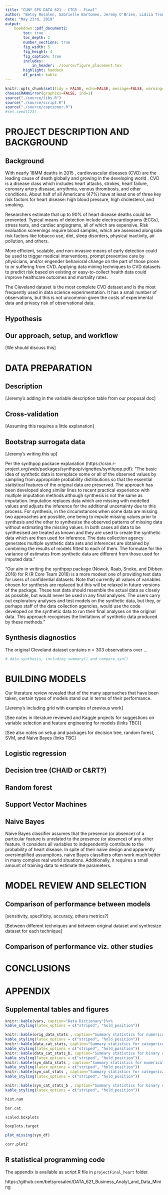 ```yaml
---
title: "CUNY SPS DATA 621 - CTG5 - Final"
author: "Betsy Rosalen, Gabrielle Bartomeo, Jeremy O'Brien, Lidiia Tronina, Rose Koh"
date: "May 23rd, 2019"
output:
    bookdown::pdf_document2:
        toc: true
        toc_depth: 2
        number_sections: true
        fig_width: 5
        fig_height: 4
        fig_caption: true
        includes:  
            in_header: ./source/figure_placement.tex
        highlight: haddock
        df_print: kable
---
```


```r
knitr::opts_chunk$set(tidy = FALSE, echo=FALSE, message=FALSE, warning=FALSE)
chooseCRANmirror(graphics=FALSE, ind=1)
source("./source/libs.R")
source("./source/script.R")
source("./source/captioner.R")
#set.seed(123)
```


\newpage

# PROJECT DESCRIPTION AND BACKGROUND

## Background

With nearly 18MM deaths in 2015  , cardiovascular diseases (CVD) are the leading cause of death globally and growing in the developing world .  CVD is a disease class which includes heart attacks, strokes, heart failure, coronary artery disease, arrythmia, venous thrombosis, and other conditions.  About half of all Americans (47%)  have at least one of three key risk factors for heart disease: high blood pressure, high cholesterol, and smoking.

Researchers estimate that up to 90% of heart disease deaths  could be prevented.  Typical means of detection include electrocardiograms (ECGs), stress tests, and cardiac angiograms, all of which are expensive.  Risk evaluation screenings require blood samples, which are assessed alongside risk factors like tobacco use, diet, sleep disorders, physical inactivity, air pollution, and others.

More efficient, scalable, and non-invasive means of early detection could be used to trigger medical interventions, prompt preventive care by physicians, and/or engender behavioral change on the part of those prone to or suffering from CVD.  Applying data mining techniques to CVD datasets to predict risk based on existing or easy-to-collect health data could improve healthcare outcomes and mortality rates.  

The Cleveland dataset is the most complete CVD dataset and is the most frequently used in data science experimentation.  It has a small number of observations, but this is not uncommon given the costs of experimental data and privacy risk of observational data.  

## Hypothesis



## Our approach, setup, and workflow

[We should discuss this]

\newpage

# DATA PREPARATION

## Description

[Jeremy's adding in the variable description table from our proposal doc]

## Cross-validation

[Assuming this requires a little explanation]

## Bootstrap surrogata data

[Jeremy's writing this up]

Per the synthpop packace explanation (https://cran.r-project.org/web/packages/synthpop/vignettes/synthpop.pdf):
"The basic idea of synthetic data is tovreplace some or all of the observed values by sampling from appropriate probability distributions so that the essential statistical features of the original data are preserved. The approach has been developed along similar lines to recent practical experience with multiple imputation methods although synthesis is not the same as imputation. Imputation replaces data which are missing with modelled values and adjusts the inference for the additional uncertainty due to this process. For synthesis, in the circumstances when some data are missing two approaches are possible, one being to impute missing values prior to synthesis and the other to synthesise the observed patterns of missing data without estimating the missing values.  In both cases all data to be synthesised are treated as known and they are used to create the synthetic data which are then used for inference. The data collection agency generates multiple synthetic data sets and inferences are obtained by combining the results of models fitted to each of them. The formulae for the variance of estimates from synthetic data are different from those used for imputed data."

"Our aim in writing the synthpop package (Nowok, Raab, Snoke, and Dibben 2016) for R (R Core Team 2016) is a more modest one of providing test data for users of confidential datasets. Note that currently all values of variables chosen for synthesis are replaced but this will be relaxed in future versions of the package. These test data should resemble the actual data as closely as possible, but would never be used in any final analyses. The users carry out exploratory analyses and test models on the synthetic data, but they, or perhaps staff of the data collection agencies, would use the code developed on the synthetic data to run their final analyses on the original data. This approach recognises the limitations of synthetic data produced by these methods. "

## Synthesis diagnostics

The original Cleveland dataset contains n = 303 observations over ...

```r
# data synthesis, including summary() and compare.syn()

```

\newpage

# BUILDING MODELS

Our literature review revealed that of the many approaches that have been taken, certain types of models stand out in terms of their performance.

[Jeremy's including grid with examples of previous work]

[See notes in literature reviewed and Kaggle projects for suggestions on variable selection and feature engineering for models (links TBC)]

[See also notes on setup and packages for decision tree, random forest, SVM, and Naive Bayes  (links TBC]

## Logistic regression


## Decision tree (CHAID or C&RT?)


## Random forest


## Support Vector Machines


## Naive Bayes

Naive Bayes classifier assumes that the presence (or absence) of a particular feature is unrelated to the presence (or absence) of any other feature. It considers all variables to independently contribute to the probability of heart disease. In spite of their naive design and apparently oversimplified assumptions, naive Bayes classifiers often work much better in many complex real world situations. Additionally, it requires a small amount of training data to estimate the parameters.

\newpage

# MODEL REVIEW AND SELECTION

## Comparison of performance between models

[sensitivity, specificity, accuracy, others metrics?]

[Between different techniques and between original dataset and synthesize dataset for each technique]


## Comparison of performance viz. other studies


\newpage

# CONCLUSIONS


\newpage

# APPENDIX


## Supplemental tables and figures


```r
knitr::kable(vars, caption="Data Dictionary")%>%
kable_styling(latex_options = c("striped", "hold_position"))
```


```r
knitr::kable(orig_data_stats , caption="Summary statistics for numerical variables in the original dataset") %>%
kable_styling(latex_options = c("striped", "hold_position"))
knitr::kable(data_cat_stats, caption="Summary statistics for categorical variables in the original dataset") %>%
kable_styling(latex_options = c("striped", "hold_position"))
knitr::kable(data_cat_stats_b, caption="Summary statistics for binary categorical variables in the original dataset") %>%
kable_styling(latex_options = c("striped", "hold_position"))
knitr::kable(syn_data_stats , caption="Summary statistics for numerical variables in the synthesised dataset") %>%
kable_styling(latex_options = c("striped", "hold_position"))
knitr::kable(syn_cat_stats , caption="Summary statistics for categorical variables in the synthesised dataset")%>%
kable_styling(latex_options = c("striped", "hold_position"))
```



```r
knitr::kable(syn_cat_stats_b , caption="Summary statistics for binary categorical variables in the synthesised dataset")%>%
kable_styling(latex_options = c("striped", "hold_position"))
```

```r
hist.num
```



```r
bar.cat
```



```r
scaled.boxplots
```

```r
boxplots.target
```



```r
plot_missing(syn_df)
```

```r
corr.plot2
```


## R statistical programming code





The appendix is available as script.R file in `projectFinal_heart` folder.

https://github.com/betsyrosalen/DATA_621_Business_Analyt_and_Data_Mining

```
```